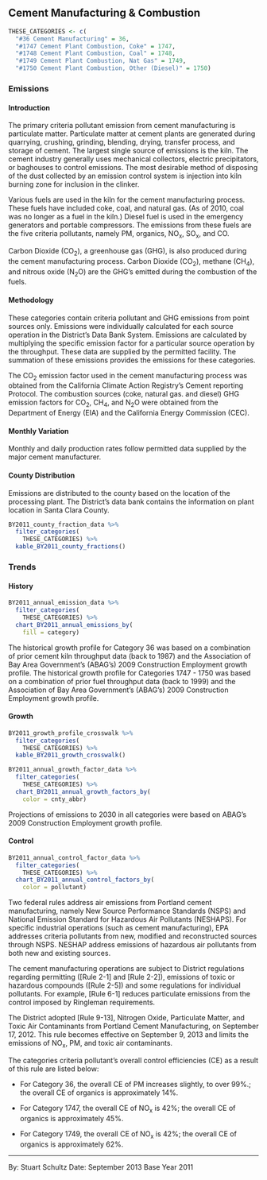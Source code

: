 ## Cement Manufacturing & Combustion {#indcom-mfg-cement}

```r
THESE_CATEGORIES <- c(
  "#36 Cement Manufacturing" = 36,
  "#1747 Cement Plant Combustion, Coke" = 1747,
  "#1748 Cement Plant Combustion, Coal" = 1748,
  "#1749 Cement Plant Combustion, Nat Gas" = 1749,
  "#1750 Cement Plant Combustion, Other (Diesel)" = 1750)
```

### Emissions

#### Introduction {-}

The primary criteria pollutant emission from cement manufacturing is particulate matter. Particulate matter at cement plants are generated during quarrying, crushing, grinding, blending, drying, transfer process, and storage of cement. The largest single source of emissions is the kiln. The cement industry generally uses mechanical collectors, electric precipitators, or baghouses to control emissions. The most desirable method of disposing of the dust collected by an emission control system is injection into kiln burning zone for inclusion in the clinker.

Various fuels are used in the kiln for the cement manufacturing process. These fuels have included coke, coal, and natural gas. (As of 2010, coal was no longer as a fuel in the kiln.) Diesel fuel is used in the emergency generators and portable compressors. The emissions from these fuels are the five criteria pollutants, namely PM, organics, NO~x~, SO~x~, and CO.

Carbon Dioxide (CO~2~), a greenhouse gas (GHG), is also produced during the cement manufacturing process. Carbon Dioxide (CO~2~), methane (CH~4~), and nitrous oxide (N~2~O) are the GHG's emitted during the combustion of the fuels.

#### Methodology {-}

These categories contain criteria pollutant and GHG emissions from point sources only. Emissions were individually calculated for each source operation in the District's Data Bank System. Emissions are calculated by multiplying the specific emission factor for a particular source operation by the throughput. These data are supplied by the permitted facility. The summation of these emissions provides the emissions for these categories.

The CO~2~ emission factor used in the cement manufacturing process was obtained from the California Climate Action Registry's Cement reporting Protocol. The combustion sources (coke, natural gas. and diesel) GHG emission factors for CO~2~, CH~4~, and N~2~O were obtained from the Department of Energy (EIA) and the California Energy Commission (CEC).

#### Monthly Variation {-}

Monthly and daily production rates follow permitted data supplied by the major cement manufacturer.

#### County Distribution {-}

Emissions are distributed to the county based on the location of the processing plant. The District's data bank contains the information on plant location in Santa Clara County.

```r
BY2011_county_fraction_data %>%
  filter_categories(
    THESE_CATEGORIES) %>%
  kable_BY2011_county_fractions()
```

### Trends

#### History {- #indcom-mfg-cement-history}

```r
BY2011_annual_emission_data %>%
  filter_categories(
    THESE_CATEGORIES) %>%
  chart_BY2011_annual_emissions_by(
    fill = category) 
```

The historical growth profile for Category 36 was based on a combination of prior cement kiln throughput data (back to 1987) and the Association of Bay Area Government's (ABAG's) 2009 Construction Employment growth profile. The historical growth profile for Categories 1747 - 1750 was based on a combination of prior fuel throughput data (back to 1999) and the Association of Bay Area Government's (ABAG's) 2009 Construction Employment growth profile.

#### Growth {-}

```r
BY2011_growth_profile_crosswalk %>%
  filter_categories(
    THESE_CATEGORIES) %>%
  kable_BY2011_growth_crosswalk()
```

```r
BY2011_annual_growth_factor_data %>%
  filter_categories(
    THESE_CATEGORIES) %>%
  chart_BY2011_annual_growth_factors_by(
    color = cnty_abbr) 
```

Projections of emissions to 2030 in all categories were based on ABAG's 2009 Construction Employment growth profile.

#### Control {-}

```r
BY2011_annual_control_factor_data %>%
  filter_categories(
    THESE_CATEGORIES) %>%
  chart_BY2011_annual_control_factors_by(
    color = pollutant)
```

Two federal rules address air emissions from Portland cement manufacturing, namely New Source Performance Standards (NSPS) and National Emission Standard for Hazardous Air Pollutants (NESHAPS). For specific industrial operations (such as cement manufacturing), EPA addresses criteria pollutants from new, modified and reconstructed sources through NSPS. NESHAP address emissions of hazardous air pollutants from both new and existing sources.

The cement manufacturing operations are subject to District regulations regarding permitting ([Rule 2-1] and [Rule 2-2]), emissions of toxic or hazardous compounds ([Rule 2-5]) and some regulations for individual pollutants. For example, [Rule 6-1] reduces particulate emissions from the control imposed by Ringleman requirements.

The District adopted [Rule 9-13], Nitrogen Oxide, Particulate Matter, and Toxic Air Contaminants from Portland Cement Manufacturing, on September 17, 2012. This rule becomes effective on September 9, 2013 and limits the emissions of NO~x~, PM, and toxic air contaminants.

The categories criteria pollutant's overall control efficiencies (CE) as a result of this rule are listed below:

- For Category 36, the overall CE of PM increases slightly, to over 99%.; the overall CE of organics is approximately 14%.

- For Category 1747, the overall CE of NO~x~ is 42%; the overall CE of organics is approximately 45%.

- For Category 1749, the overall CE of NO~x~ is 42%; the overall CE of organics is approximately 62%.

***

By: Stuart Schultz
Date: September 2013 
Base Year 2011
